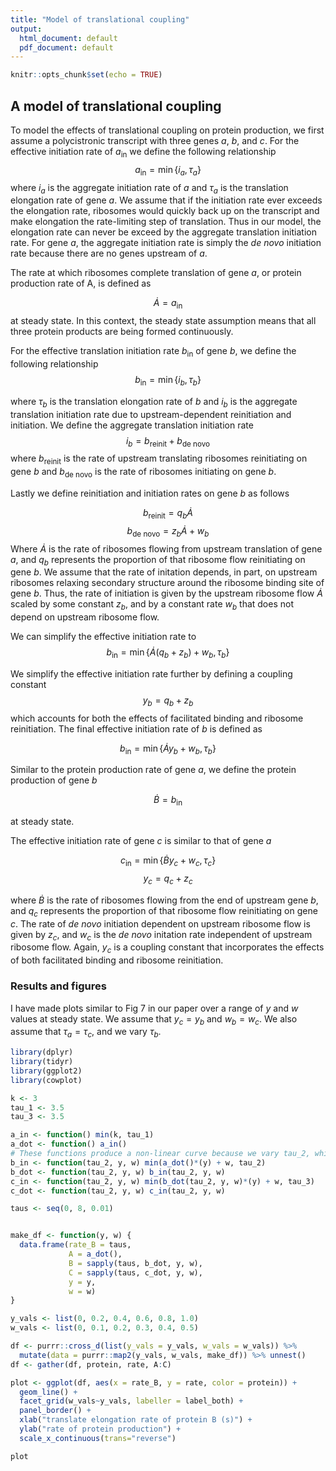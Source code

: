 ```yaml
---
title: "Model of translational coupling"
output:
  html_document: default
  pdf_document: default
---
```


```r
knitr::opts_chunk$set(echo = TRUE)
```

## A model of translational coupling

To model the effects of translational coupling on protein production, we first assume a polycistronic transcript with three genes $a$, $b$, and $c$. For the effective initiation rate of $a_\text{in}$ we define the following relationship
$$a_\text{in} = \min\left\{i_a, \tau_a\right\}$$
where $i_a$ is the aggregate initiation rate of $a$ and $\tau_a$ is the translation elongation rate of gene $a$. We assume that if the initiation rate ever exceeds the elongation rate, ribosomes would quickly back up on the transcript and make elongation the rate-limiting step of translation. Thus in our model, the elongation rate can never be exceed by the aggregate translation initiation rate. For gene $a$, the aggregate initiation rate is simply the _de novo_ initiation rate because there are no genes upstream of $a$.

The rate at which ribosomes complete translation of gene $a$, or protein production rate of A, is defined as

$$ \dot{A} = a_\text{in} $$
at steady state. In this context, the steady state assumption means that all three protein products are being formed continuously.

For the effective translation initiation rate $b_\text{in}$ of gene $b$, we define the following relationship
$$b_\text{in} = \min\left\{i_b, \tau_b\right\}$$

where $\tau_b$ is the translation elongation rate of $b$ and $i_b$ is the aggregate translation initiation rate due to upstream-dependent reinitiation and \textit{de novo} initiation. We define the aggregate translation initiation rate
$$i_b = b_\text{reinit} + b_\text{de novo}$$
where $b_\text{reinit}$ is the rate of upstream translating ribosomes reinitiating on gene $b$ and $b_\text{de novo}$ is the rate of ribosomes initiating \textit{de novo} on gene $b$.

Lastly we define reinitiation and \textit{de novo} initiation rates on gene $b$ as follows

$$b_\text{reinit} = q_b\dot{A}$$
$$b_\text{de novo} = z_b\dot{A} + w_b$$
Where $\dot{A}$ is the rate of ribosomes flowing from upstream translation of gene $a$, and $q_b$ represents the proportion of that ribosome flow reinitiating on gene $b$. We assume that the rate of \textit{de novo} initation depends, in part, on upstream ribosomes relaxing secondary structure around the ribosome binding site of gene $b$. Thus, the rate of \textit{de novo} initiation is given by the upstream ribosome flow $\dot{A}$ scaled by some constant $z_b$, and by a constant rate $w_b$ that does not depend on upstream ribosome flow.

We can simplify the effective initiation rate to
$$b_\text{in} = \min\left\{\dot{A}(q_b + z_b) + w_b, \tau_b\right\}$$

We simplify the effective initiation rate further by defining a coupling constant 
$$
y_b = q_b + z_b
$$
which accounts for both the effects of facilitated binding and ribosome reinitiation. The final effective initiation rate of $b$ is defined as

$$
b_\text{in} = \min\left\{\dot{A}y_b + w_b, \tau_b\right\}
$$

Similar to the protein production rate of gene $a$, we define the protein production of gene $b$ 

$$ \dot{B} = b_\text{in} $$

at steady state.

The effective initiation rate of gene $c$ is similar to that of gene $a$

$$
c_\text{in} = \min\left\{\dot{B}y_c + w_c, \tau_c\right\}
$$
$$
y_c = q_c + z_c
$$

where $\dot{B}$ is the rate of ribosomes flowing from the end of upstream gene $b$, and $q_c$ represents the proportion of that ribosome flow reinitiating on gene $c$. The rate of _de novo_ initiation dependent on upstream ribosome flow is given by $z_c$, and $w_c$ is the _de novo_ initation rate independent of upstream ribosome flow. Again, $y_c$ is a coupling constant that incorporates the effects of both facilitated binding and ribosome reinitiation.

### Results and figures

I have made plots similar to Fig 7 in our paper over a range of $y$ and $w$ values at steady state. We assume that $y_c = y_b$ and $w_b = w_c$. We also assume that $\tau_a = \tau_c$, and we vary $\tau_b$.

```r
library(dplyr)
library(tidyr)
library(ggplot2)
library(cowplot)

k <- 3
tau_1 <- 3.5
tau_3 <- 3.5

a_in <- function() min(k, tau_1)
a_dot <- function() a_in()
# These functions produce a non-linear curve because we vary tau_2, which is in the denominator
b_in <- function(tau_2, y, w) min(a_dot()*(y) + w, tau_2)
b_dot <- function(tau_2, y, w) b_in(tau_2, y, w)
c_in <- function(tau_2, y, w) min(b_dot(tau_2, y, w)*(y) + w, tau_3)
c_dot <- function(tau_2, y, w) c_in(tau_2, y, w)

taus <- seq(0, 8, 0.01)


make_df <- function(y, w) {
  data.frame(rate_B = taus,
             A = a_dot(),
             B = sapply(taus, b_dot, y, w),
             C = sapply(taus, c_dot, y, w),
             y = y,
             w = w)
}

y_vals <- list(0, 0.2, 0.4, 0.6, 0.8, 1.0)
w_vals <- list(0, 0.1, 0.2, 0.3, 0.4, 0.5)

df <- purrr::cross_d(list(y_vals = y_vals, w_vals = w_vals)) %>% 
  mutate(data = purrr::map2(y_vals, w_vals, make_df)) %>% unnest()
df <- gather(df, protein, rate, A:C)

plot <- ggplot(df, aes(x = rate_B, y = rate, color = protein)) +
  geom_line() +
  facet_grid(w_vals~y_vals, labeller = label_both) +
  panel_border() +
  xlab("translate elongation rate of protein B (s)") +
  ylab("rate of protein production") +
  scale_x_continuous(trans="reverse")

plot
```
